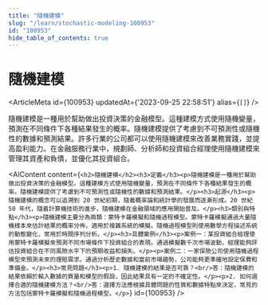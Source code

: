 ```yaml
---
title: "隨機建模"
slug: "/learn/stochastic-modeling-100953"
id: "100953"
hide_table_of_contents: true
---
```



# 隨機建模

<ArticleMeta id={100953} updatedAt={'2023-09-25 22:58:51'} alias={`[]`} />
<div className='border-solid border-b border-t-0 my-4 border-[var(--ifm-color-gray-300)]' />

隨機建模是一種用於幫助做出投資決策的金融模型。這種建模方式使用隨機變量，預測在不同條件下各種結果發生的概率。隨機建模提供了考慮到不可預測性或隨機性的數據和預測結果。許多行業的公司都可以使用隨機建模來改善業務實踐，並提高盈利能力。在金融服務行業中，規劃師、分析師和投資組合經理使用隨機建模來管理其資產和負債，並優化其投資組合。

<AIContent content={`<h2>隨機建模</h2><h3>定義</h3><p>隨機建模是一種用於幫助做出投資決策的金融模型。這種建模方式使用隨機變量，預測在不同條件下各種結果發生的概率。隨機建模提供了考慮到不可預測性或隨機性的數據和預測結果。</p><h3>起源</h3><p>隨機建模的概念可以追溯到 20 世紀初期，隨着概率論和統計學的發展而逐漸形成。20 世紀 50 年代，隨着計算機技術的進步，隨機建模在金融領域的應用開始普及。</p><h3>類別與特點</h3><p>隨機建模主要分為兩類：蒙特卡羅模擬和隨機過程模型。蒙特卡羅模擬通過大量隨機樣本來估計結果的概率分佈，適用於複雜系統的模擬。隨機過程模型則使用數學方程描述系統的動態變化，常用於時間序列分析。</p><h3>具體案例</h3><p>案例一：某投資組合經理使用蒙特卡羅模擬來預測不同市場條件下投資組合的表現。通過模擬數千次市場波動，經理能夠評估投資組合在不同風險水平下的預期收益和損失。</p><p>案例二：一家保險公司使用隨機過程模型來預測未來的理賠需求。通過分析歷史數據和當前市場趨勢，公司能夠更準確地設定保費和準備金。</p><h3>常見問題</h3><p>1. 隨機建模的結果是否可靠？<br/>答：隨機建模的結果依賴於輸入數據的質量和模型的假設，因此結果具有一定的不確定性。</p><p>2. 如何選擇合適的隨機建模方法？<br/>答：選擇方法應根據具體問題的性質和數據特點來決定，常見的方法包括蒙特卡羅模擬和隨機過程模型。</p>`} id={100953} />
